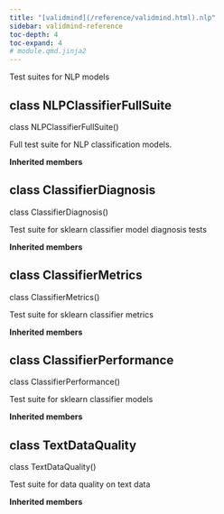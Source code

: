 ```yaml
---
title: "[validmind](/reference/validmind.html).nlp"
sidebar: validmind-reference
toc-depth: 4
toc-expand: 4
# module.qmd.jinja2
---
```


<!-- docstring.jinja2 -->

Test suites for NLP models

<!-- class.qmd.jinja2 -->

## [class]{.muted} NLPClassifierFullSuite

<!-- signatures.jinja2 -->

::: {.signature}

<span class="kw">class</span> <span class="name">NLPClassifierFullSuite</span>()</span>

:::

<!-- docstring.jinja2 -->

Full test suite for NLP classification models.

**Inherited members**

<!-- class.qmd.jinja2 -->

## [class]{.muted} ClassifierDiagnosis

<!-- signatures.jinja2 -->

::: {.signature}

<span class="kw">class</span> <span class="name">ClassifierDiagnosis</span>()</span>

:::

<!-- docstring.jinja2 -->

Test suite for sklearn classifier model diagnosis tests

**Inherited members**

<!-- class.qmd.jinja2 -->

## [class]{.muted} ClassifierMetrics

<!-- signatures.jinja2 -->

::: {.signature}

<span class="kw">class</span> <span class="name">ClassifierMetrics</span>()</span>

:::

<!-- docstring.jinja2 -->

Test suite for sklearn classifier metrics

**Inherited members**

<!-- class.qmd.jinja2 -->

## [class]{.muted} ClassifierPerformance

<!-- signatures.jinja2 -->

::: {.signature}

<span class="kw">class</span> <span class="name">ClassifierPerformance</span>()</span>

:::

<!-- docstring.jinja2 -->

Test suite for sklearn classifier models

**Inherited members**

<!-- class.qmd.jinja2 -->

## [class]{.muted} TextDataQuality

<!-- signatures.jinja2 -->

::: {.signature}

<span class="kw">class</span> <span class="name">TextDataQuality</span>()</span>

:::

<!-- docstring.jinja2 -->

Test suite for data quality on text data

**Inherited members**

